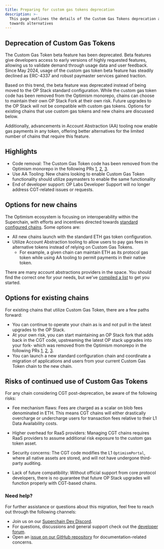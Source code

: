 ```yaml
---
title: Preparing for custom gas tokens deprecation
description: >-
  This page outlines the details of the Custom Gas Tokens deprecation and points
  towards alternatives
---
```


## Deprecation of Custom Gas Tokens

The Custom Gas Token beta feature has been deprecated. Beta features give developers access to early versions of highly requested features, allowing us to validate demand through usage data and user feedback. Since May 2024, usage of the custom gas token beta feature has steadily declined as ERC-4337 and robust paymaster services gained traction. 

Based on this trend, the beta feature was deprecated instead of being moved to the OP Stack standard configuration. While the custom gas token code has been removed from the Optimism monorepo, chains can choose to maintain their own OP Stack Fork at their own risk. Future upgrades to the OP Stack will not be compatible with custom gas tokens. Options for existing chains that use custom gas tokens and new chains are discussed below.

Additionally, advancements in Account Abstraction (AA) tooling now enable gas payments in any token, offering better alternatives for the limited number of chains that require this feature.


## Highlights

*   Code removal: The Custom Gas Token code has been removed from the Optimism monorepo in the following PRs [1](https://github.com/ethereum-optimism/optimism/pull/13686), [2](https://github.com/ethereum-optimism/optimism/pull/13921), [3](https://github.com/ethereum-optimism/optimism/pull/1409).
*   Use AA Tooling: New chains looking to enable Custom Gas Token functionality should utilize paymasters to enable the same functionality
*   End of developer support: OP Labs Developer Support will no longer address CGT-related issues or requests.

## Options for new chains

The Optimism ecosystem is focusing on interoperability within the Superchain, with efforts and incentives directed towards [standard configured chains](/superchain/standard-configuration). Some options are:

*   All new chains launch with the standard ETH gas token configuration.
*   Utilize Account Abstraction tooling to allow users to pay gas fees in alternative tokens instead of relying on Custom Gas Tokens.
    *   For example, a given chain can maintain ETH as its protocol gas token while using AA tooling to permit payments in their native token.

There are many account abstractions providers in the space. You should find the correct one for your needs, but we've [compiled a list](/app-developers/tools/build/account-abstraction#account-abstraction-tools) to get you started.  

## Options for existing chains

For existing chains that utilize Custom Gas Token, there are a few paths forward:

*   You can continue to operate your chain as is and not pull in the latest upgrades to the OP Stack.
*   At your own risk, you can start maintaining an OP Stack fork that adds back in the CGT code, upstreaming the latest OP stack upgrades into your fork- which was removed from the Optimism monorepo in the following PRs [1](https://github.com/ethereum-optimism/optimism/pull/13686), [2](https://github.com/ethereum-optimism/optimism/pull/13921), [3](https://github.com/ethereum-optimism/optimism/pull/1409).
*   You can launch a new standard configuration chain and coordinate a migration of applications and users from your current Custom Gas Token chain to the new chain.

## Risks of continued use of Custom Gas Tokens

For any chain considering CGT post-deprecation, be aware of the following risks:

*   Fee mechanism flaws: Fees are charged as a scalar on blob fees denominated in ETH. This means CGT chains will either drastically overcharge or undercharge users for transaction fees relative to their L1 Data Availability costs.

*   Higher overhead for RaaS providers: Managing CGT chains requires RaaS providers to assume additional risk exposure to the custom gas token asset.

*   Security concerns: The CGT code modifies the L1 `OptimismPortal`, where all native assets are stored, and will not have undergone third-party auditing.

*   Lack of future compatibility: Without official support from core protocol developers, there is no guarantee that future OP Stack upgrades will function properly with CGT-based chains.

### Need help?

For further assistance or questions about this migration, feel free to reach out through the following channels:

*   Join us on our [Superchain Dev Discord](https://guild.xyz/superchain-devs).
*   For questions, discussions and general support check out the [developer forum](https://github.com/ethereum-optimism/developers/discussions).
*   Open an [issue on our GitHub repository](https://github.com/ethereum-optimism/docs/issues) for documentation-related concerns.
